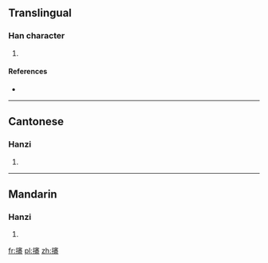 ==Translingual==

===Han character===
{{Han char|rn=64|rad=手|as=16|sn=19|four=5303<sub>2</sub>|canj=手十廿女 (QJTV)|ids=⿰[[扌]][[褰]]}}

# {{defn|Han|sort=手16}}

====References====
* {{Han ref|kx=0462.390|dkj=12968|dj=0811.390|hdz=31983.150|uh=6510|ud=25872|bh=F243|bd=62019}}

----

==Cantonese==

===Hanzi===
{{yue-hanzi|jyut=[[hin1]]|y=hin1}}

# {{defn|lang=yue|sort=手16}}

----

==Mandarin==

===Hanzi===
{{cmn-hanzi|pin=[[qiān]] ([[qian1]])|wg=ch'ien<sup>1</sup>}}

# {{defn|lang=cmn|sort=手16}}

[[fr:攐]]
[[pl:攐]]
[[zh:攐]]